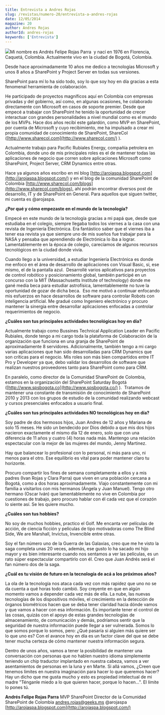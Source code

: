 ```yaml
---
title: Entrevista a Andres Rojas
slug: /revistas/numero-20/entrevista-a-andres-rojas
date: 12/05/2014
magazine: 20
author: Andres Rojas
authorId: andres-rojas
keywords: ['Entrevista']
---
```






![](/../images/autores/andres-rojas.png#author)​Mi nombre es Andrés Felipe Rojas Parra  y nací en 1976 en Florencia, Caquetá, Colombia. Actualmente vivo en la ciudad de Bogotá, Colombia.

Desde hace aproximadamente 10 años me dedico a tecnologías Microsoft y unos 8 años a SharePoint y Project Server en todas sus versiones.

SharePoint para mí lo ha sido todo, soy lo que soy hoy en día gracias a esta fenomenal herramienta de colaboración.

He participado de proyectos magníficos aquí en Colombia con empresas privadas y del gobierno, así como, en algunas ocasiones, he colaborado directamente con Microsoft en casos de soporte premier. Desde que empecé a trabajar con SharePoint he tenido la oportunidad de crecer interactuar con grandes personalidades a nivel mundial como es el mundo de los MVPs. Hace dos años recibí este galardón, como MVP en SharePoint, por cuenta de Microsoft y cuyo recibimiento, me ha impulsado a crear mi propia comunidad de conocimiento de SharePoint, ShareCol ([http://www.sharecol.com](http://www.sharecol.com/) ).

Actualmente trabajo para Pacific Rubiales Energy, compañía petrolera en Colombia, donde uno de mis principales roles es el de mantener todas las aplicaciones de negocio que corren sobre aplicaciones Microsoft como SharePoint, Project Server, CRM Dynamics entre otras.

Hace ya algunos años escribo en mi blog [http://arojaspa.blogspot.com](http://arojaspa.blogspot.com/) y en el blog de la comunidad SharePoint de Colombia [http://www.sharecol.com/blogs](http://www.sharecol.com/blogs), ahí podrán encontrar diversos post de desarrollo, IT y de SharePoint en General. Para aquellos que siguen twitter, mi cuenta es @arojaspa.

**¿Por qué y cómo empezaste en el mundo de la tecnología?**

Empecé en este mundo de la tecnología gracias a mi papá que, desde que estudiaba en el colegio, siempre llegaba todos los viernes a la casa con una revista de Ingeniería Electrónica. Era fantástico saber que el viernes iba a tener esa revista ya que siempre uno de mis sueños fue trabajar para la NASA y pensaba que aprendiendo de Electrónica lo iba a lograr. Lamentablemente en la época de colegio, carecíamos de algunos recursos tecnológicos en la ciudad donde vivía.

Cuando llego a la universidad, a estudiar Ingeniería Electrónica es donde me enfoco en el área de desarrollo de aplicaciones con Visual Basic, si, ese mismo, el de la pantalla azul.  Desarrollé varios aplicativos para proyectos de control robótico y posicionamiento global, también participé en un concurso con la MIT (Massachusetts Institute of technology) donde me gané media beca para estudiar astrofísica, lamentablemente no tuve la oportunidad de gozar de dicha beca.  Eso me motivó a continuar enfocando mis esfuerzos en hace desarrollos de software para controlar Robots con inteligencia artificial. Me gradué como Ingeniero electrónico y procuro mantener la sinergia entre desarrollar aplicaciones enfocadas a controlar requerimientos de negocio.

**¿Cuáles son tus principales actividades tecnológicas hoy en día?**

Actualmente trabajo como Bussines Technical Application Leader en Pacific Rubiales, donde tengo a mi cargo toda la plataforma de Colaboración de la organización que funciona en una granja de SharePoint de aproximadamente 8 servidores. Adicionalmente, también tengo a mi cargo varias aplicaciones que han sido desarrolladas para CRM Dynamics que son críticas para el negocio. Mis roles son más bien compartidos entre IT Pro y Developer ya que, debo validar los desarrollos de software que realizan nuestros proveedores tanto para SharePoint como para CRM.

En paralelo, como director de la Comunidad SharePoint de Colombia, estamos en la organización del SharePoint Saturday Bogotá ([http://www.spsbogota.co](http://www.spsbogota.co/) ).  Tratamos de mantener una constante de transmisión de conocimiento de SharePoint 2010 y 2013 con los grupos de estudio de la comunidad realizando webcast y cursos presenciales enfocados a usuario final.

**¿Cuáles son tus principales actividades NO tecnológicas hoy en día?**

Soy padre de dos hermosos hijos, Juan Andres de 12 años y Mariana de solo 15 meses. He sido un bendecido por Dios debido a que mis dos hijos nacieron exactamente el mismo día 12 de enero, solo que con una diferencia de 11 años y cuatro (4) horas nada más. Mantengo una relación espectacular con la mejor de las mujeres del mundo, Jenny Martinez.

Hay que balancear lo profesional con lo personal, ni más para uno, ni menos para el otro. Ese equilibrio es vital para poder mantener claro tu horizonte.

Procuro compartir los fines de semana completamente a ellos y a mis padres (Ivan Rojas y Clara Parra) que viven en una población cercana a Bogotá, como a dos horas aproximadamente. Viajo constantemente con mi familia a visitarlos con mis hermanos (Ángela y Juan Manuel). Tengo otro hermano (Oscar Iván) que lamentablemente no vive en Colombia por cuestiones de trabajo, pero procuro hablar con él cada vez que el corazón lo siente así. Se les quiere mucho.

**¿Cuáles son tus hobbies?**

No soy de muchos hobbies, practico el Golf. Me encanta ver películas de acción, de ciencia ficción y películas de tipo motivadoras como The Blind Side, We are Marshall, Invictus, Invencible entre otras.

Soy el fan número uno de la Guerra de las Galaxias, creo que me he visto la saga completa unas 20 veces, además, ese gusto lo ha sacado mi hijo mayor y es bien interesante cuando nos sentamos a ver las películas, es un rato súper espectacular compartirlo con él. Creo que Juan Andrés será el fan número dos de la saga.

**¿Cuál es tu visión de futuro en la tecnología de acá a los próximos años?**

La ola de la tecnología nos ataca cada vez con más rapidez que uno no se da cuenta a qué horas todo cambió. Soy creyente en que en algún momento vamos a depender cada vez más de ella. La nube, las nuevas tecnologías de los dispositivos móviles, el crecimiento en la detección de órganos biométricos hacen que se deba tener claridad hacia dónde vamos y que vamos a hacer con esa información. Es importante tener el control de las cosas, quizás con el apoyo de estas grandes tecnologías de almacenamiento, de comunicación y demás, podríamos sentir que la seguridad de nuestra información puede llegar a ser vulnerada. Somos lo que somos porque lo somos, pero: ¿Qué pasaría si alguien más quiere ser lo que uno es? Con el avance hoy en día es un factor clave del que se debe tener mucha certeza de cómo mantener nuestra información segura.

Dentro de unos años, vamos a tener la posibilidad de mantener una conversación con personas que no hablen nuestro idioma simplemente teniendo un chip traductor implantado en nuestra cabeza, vamos a ver asentamientos de personas en la luna y en Marte. Si allá vamos, ¿Creen que tenemos limites en nuestra imaginación para hacer lo que queremos hacer? Hay un dicho que me gusta mucho y esto es propiedad intelectual de mi madre "Ténganle miedo a lo que quieren hacer, porque lo hacen…". El límite lo pones tú.



**Andrés Felipe Rojas Parra**
 MVP SharePoint
Director de la Comunidad SharePoint de Colombia
 [andres.rojas@geeks.ms](mailto:andres.rojas@geeks.ms)
@arojaspa
[http://arojaspa.blogspot.com](http://arojaspa.blogspot.com/)

